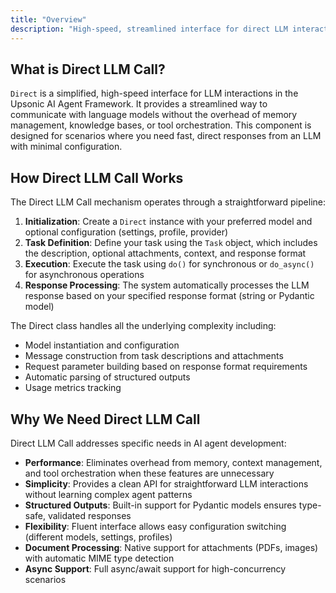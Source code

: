 ```yaml
---
title: "Overview"
description: "High-speed, streamlined interface for direct LLM interactions without memory or tool complexity"
---
```


## What is Direct LLM Call?

`Direct` is a simplified, high-speed interface for LLM interactions in the Upsonic AI Agent Framework. It provides a streamlined way to communicate with language models without the overhead of memory management, knowledge bases, or tool orchestration. This component is designed for scenarios where you need fast, direct responses from an LLM with minimal configuration.

## How Direct LLM Call Works

The Direct LLM Call mechanism operates through a straightforward pipeline:

1. **Initialization**: Create a `Direct` instance with your preferred model and optional configuration (settings, profile, provider)
2. **Task Definition**: Define your task using the `Task` object, which includes the description, optional attachments, context, and response format
3. **Execution**: Execute the task using `do()` for synchronous or `do_async()` for asynchronous operations
4. **Response Processing**: The system automatically processes the LLM response based on your specified response format (string or Pydantic model)

The Direct class handles all the underlying complexity including:
- Model instantiation and configuration
- Message construction from task descriptions and attachments
- Request parameter building based on response format requirements
- Automatic parsing of structured outputs
- Usage metrics tracking

## Why We Need Direct LLM Call

Direct LLM Call addresses specific needs in AI agent development:

- **Performance**: Eliminates overhead from memory, context management, and tool orchestration when these features are unnecessary
- **Simplicity**: Provides a clean API for straightforward LLM interactions without learning complex agent patterns
- **Structured Outputs**: Built-in support for Pydantic models ensures type-safe, validated responses
- **Flexibility**: Fluent interface allows easy configuration switching (different models, settings, profiles)
- **Document Processing**: Native support for attachments (PDFs, images) with automatic MIME type detection
- **Async Support**: Full async/await support for high-concurrency scenarios
